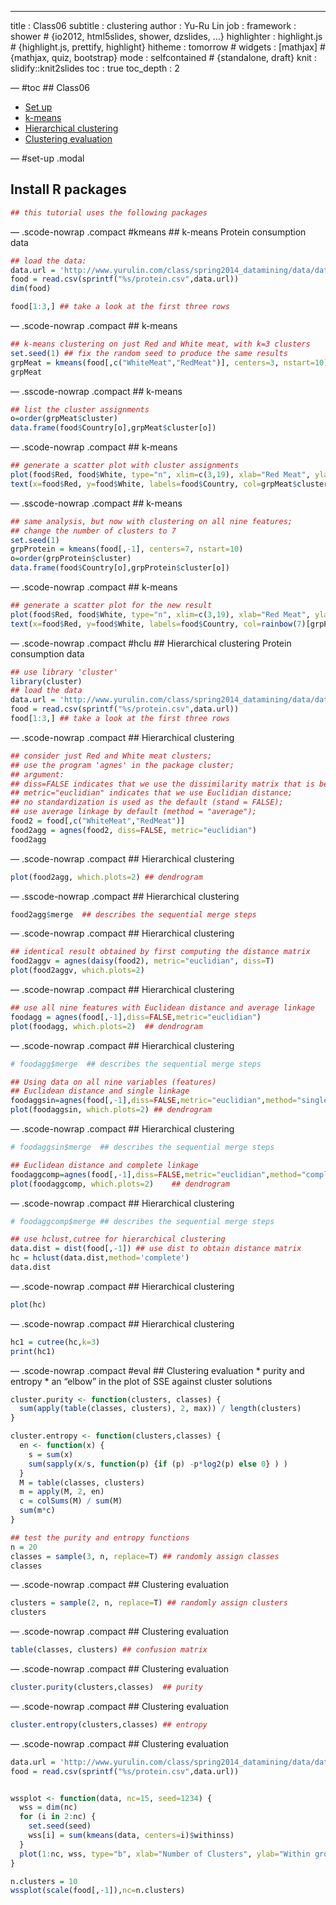 ---
title       : Class06
subtitle    : clustering
author      : Yu-Ru Lin
job         : 
framework   : shower        # {io2012, html5slides, shower, dzslides, ...}
highlighter : highlight.js  # {highlight.js, prettify, highlight}
hitheme     : tomorrow      # 
widgets     : [mathjax]            # {mathjax, quiz, bootstrap}
mode        : selfcontained # {standalone, draft}
knit        : slidify::knit2slides
toc         : true
toc_depth   : 2

--- #toc
## Class06
  
* [Set up](#set-up)
* [k-means](#kmeans)
* [Hierarchical clustering](#hclu)
* [Clustering evaluation](#eval)

--- #set-up .modal 

## Install R packages
```r
## this tutorial uses the following packages
```

--- .scode-nowrap .compact #kmeans
## k-means
Protein consumption data

```r
## load the data:
data.url = 'http://www.yurulin.com/class/spring2014_datamining/data/data_text'
food = read.csv(sprintf("%s/protein.csv",data.url))
dim(food)

food[1:3,] ## take a look at the first three rows
```

--- .scode-nowrap .compact
## k-means
```r
## k-means clustering on just Red and White meat, with k=3 clusters
set.seed(1) ## fix the random seed to produce the same results 
grpMeat = kmeans(food[,c("WhiteMeat","RedMeat")], centers=3, nstart=10)
grpMeat
```

--- .sscode-nowrap .compact
## k-means
```r
## list the cluster assignments
o=order(grpMeat$cluster)
data.frame(food$Country[o],grpMeat$cluster[o])
```

--- .scode-nowrap .compact
## k-means
```r
## generate a scatter plot with cluster assignments
plot(food$Red, food$White, type="n", xlim=c(3,19), xlab="Red Meat", ylab="White Meat")
text(x=food$Red, y=food$White, labels=food$Country, col=grpMeat$cluster+1)
```

--- .sscode-nowrap .compact
## k-means
```r
## same analysis, but now with clustering on all nine features;
## change the number of clusters to 7
set.seed(1)
grpProtein = kmeans(food[,-1], centers=7, nstart=10) 
o=order(grpProtein$cluster)
data.frame(food$Country[o],grpProtein$cluster[o])
```

--- .scode-nowrap .compact
## k-means
```r
## generate a scatter plot for the new result
plot(food$Red, food$White, type="n", xlim=c(3,19), xlab="Red Meat", ylab="White Meat")
text(x=food$Red, y=food$White, labels=food$Country, col=rainbow(7)[grpProtein$cluster])
```

--- .scode-nowrap .compact #hclu
## Hierarchical clustering 
Protein consumption data

```r
## use library 'cluster'
library(cluster)
## load the data
data.url = 'http://www.yurulin.com/class/spring2014_datamining/data/data_text'
food = read.csv(sprintf("%s/protein.csv",data.url))
food[1:3,] ## take a look at the first three rows
```

--- .scode-nowrap .compact 
## Hierarchical clustering 
```r
## consider just Red and White meat clusters;
## use the program 'agnes' in the package cluster;
## argument:
## diss=FALSE indicates that we use the dissimilarity matrix that is being calculated from raw data;
## metric="euclidian" indicates that we use Euclidian distance;
## no standardization is used as the default (stand = FALSE);
## use average linkage by default (method = "average"); 
food2 = food[,c("WhiteMeat","RedMeat")]
food2agg = agnes(food2, diss=FALSE, metric="euclidian")
food2agg
```

--- .scode-nowrap .compact 
## Hierarchical clustering 
```r
plot(food2agg, which.plots=2) ## dendrogram
```

--- .sscode-nowrap .compact 
## Hierarchical clustering 
```r
food2agg$merge  ## describes the sequential merge steps
```

--- .scode-nowrap .compact 
## Hierarchical clustering 
```r
## identical result obtained by first computing the distance matrix
food2aggv = agnes(daisy(food2), metric="euclidian", diss=T)
plot(food2aggv, which.plots=2)
```

--- .scode-nowrap .compact 
## Hierarchical clustering 
```r
## use all nine features with Euclidean distance and average linkage
foodagg = agnes(food[,-1],diss=FALSE,metric="euclidian")
plot(foodagg, which.plots=2)  ## dendrogram
```

--- .scode-nowrap .compact 
## Hierarchical clustering 
```r
# foodagg$merge  ## describes the sequential merge steps

## Using data on all nine variables (features)
## Euclidean distance and single linkage
foodaggsin=agnes(food[,-1],diss=FALSE,metric="euclidian",method="single")
plot(foodaggsin, which.plots=2)	## dendrogram
```

--- .scode-nowrap .compact 
## Hierarchical clustering 
```r
# foodaggsin$merge	## describes the sequential merge steps

## Euclidean distance and complete linkage
foodaggcomp=agnes(food[,-1],diss=FALSE,metric="euclidian",method="complete")
plot(foodaggcomp, which.plots=2)	## dendrogram
```

--- .scode-nowrap .compact 
## Hierarchical clustering 
```r
# foodaggcomp$merge	## describes the sequential merge steps

## use hclust,cutree for hierarchical clustering
data.dist = dist(food[,-1]) ## use dist to obtain distance matrix
hc = hclust(data.dist,method='complete')
data.dist
```

--- .scode-nowrap .compact 
## Hierarchical clustering 
```r
plot(hc)
```

--- .scode-nowrap .compact 
## Hierarchical clustering 
```r
hc1 = cutree(hc,k=3)
print(hc1)
```

--- .scode-nowrap .compact #eval
## Clustering evaluation
* purity and entropy
* an "elbow" in the plot of SSE against cluster solutions

```r
cluster.purity <- function(clusters, classes) {
  sum(apply(table(classes, clusters), 2, max)) / length(clusters)
}

cluster.entropy <- function(clusters,classes) {
  en <- function(x) {
    s = sum(x)
    sum(sapply(x/s, function(p) {if (p) -p*log2(p) else 0} ) )
  }
  M = table(classes, clusters)
  m = apply(M, 2, en)
  c = colSums(M) / sum(M)
  sum(m*c)
}

## test the purity and entropy functions
n = 20
classes = sample(3, n, replace=T) ## randomly assign classes
classes
```

--- .scode-nowrap .compact 
## Clustering evaluation
```r
clusters = sample(2, n, replace=T) ## randomly assign clusters
clusters
```

--- .scode-nowrap .compact 
## Clustering evaluation
```r
table(classes, clusters) ## confusion matrix
```

--- .scode-nowrap .compact 
## Clustering evaluation
```r
cluster.purity(clusters,classes)  ## purity
```

--- .scode-nowrap .compact 
## Clustering evaluation
```r
cluster.entropy(clusters,classes) ## entropy
```

--- .scode-nowrap .compact 
## Clustering evaluation
```r
data.url = 'http://www.yurulin.com/class/spring2014_datamining/data/data_text'
food = read.csv(sprintf("%s/protein.csv",data.url))


wssplot <- function(data, nc=15, seed=1234) {
  wss = dim(nc)
  for (i in 2:nc) {
    set.seed(seed)
    wss[i] = sum(kmeans(data, centers=i)$withinss)
  }
  plot(1:nc, wss, type="b", xlab="Number of Clusters", ylab="Within groups sum of squares")
}

n.clusters = 10
wssplot(scale(food[,-1]),nc=n.clusters)
```
